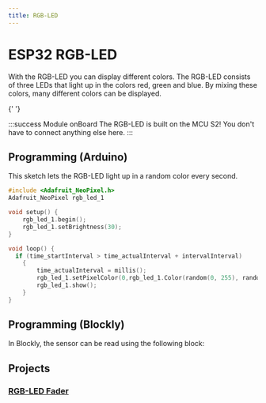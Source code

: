 ```yaml
---
title: RGB-LED
---
```



# ESP32 RGB-LED
With the RGB-LED you can display different colors. 
The RGB-LED consists of three LEDs that light up in the colors red, green and blue. 
By mixing these colors, many different colors can be displayed.

<ImageWithText size="xl" src={rgbLed} alt="RGB LED" title="RGB-LED" />{' '}

:::success Module onBoard
The RGB-LED is built on the MCU S2! 
You don't have to connect anything else here.
:::

## Programming (Arduino)
This sketch lets the RGB-LED light up in a random color every second.

```cpp
#include <Adafruit_NeoPixel.h>
Adafruit_NeoPixel rgb_led_1

void setup() {
    rgb_led_1.begin();
    rgb_led_1.setBrightness(30);
}

void loop() {
  if (time_startInterval > time_actualInterval + intervalInterval)
    {
        time_actualInterval = millis();
        rgb_led_1.setPixelColor(0,rgb_led_1.Color(random(0, 255), random(0, 255), random(0, 255)));
        rgb_led_1.show();
    }
}
```

## Programming (Blockly)

In Blockly, the sensor can be read using the following block:

## Projects

### [RGB-LED Fader](https://sensebox.de/projects/de/2024-01-10-rgb-led_s2)
